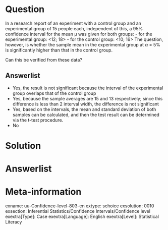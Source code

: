 Question
========
  
In a research report of an experiment with a control group and an experimental group of 15 people each, independent of this, a 95% confidence interval for the mean μ was given for both groups: - for the experimental group: <12; 18> - for the control group: <10; 16> The question, however, is whether the sample mean in the experimental group at $\alpha$ = 5% is significantly higher than that in the control group.

Can this be verified from these data?

  
Answerlist
----------
* Yes, the result is not significant because the interval of the experimental group overlaps that of the control group
* Yes, because the sample averages are 15 and 13 respectively; since this difference is less than 2 interval width, the difference is not significant
* Yes, based on the intervals, the mean and standard deviation of both samples can be calculated, and then the test result can be determined via the t-test procedure.
* No

Solution
========
  


Answerlist
========

Meta-information
================
exname: uu-Confidence-level-803-en
extype: schoice
exsolution: 0010
exsection: Inferential Statistics/Confidence Intervals/Confidence level
exextra[Type]: Case
exextra[Language]: English
exextra[Level]: Statistical Literacy
